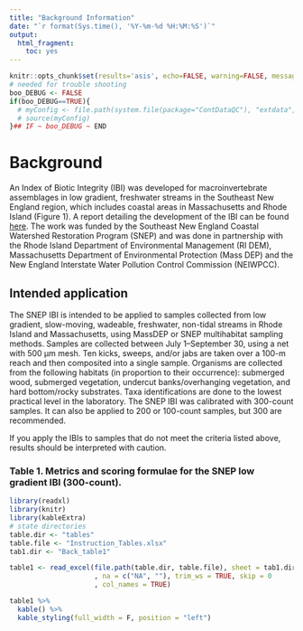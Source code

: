 ```yaml
---
title: "Background Information"
date: "`r format(Sys.time(), '%Y-%m-%d %H:%M:%S')`"
output:
  html_fragment:
    toc: yes
---
```


```r
knitr::opts_chunk$set(results='asis', echo=FALSE, warning=FALSE, message = FALSE)
# needed for trouble shooting
boo_DEBUG <- FALSE
if(boo_DEBUG==TRUE){
  # myConfig <- file.path(system.file(package="ContDataQC"), "extdata", "config.ORIG.R")
  # source(myConfig)
}## IF ~ boo_DEBUG ~ END
```

# Background
An Index of Biotic Integrity (IBI) was developed for macroinvertebrate assemblages in low gradient, freshwater streams in the Southeast New England region, which includes coastal areas in Massachusetts and Rhode Island (Figure 1). A report detailing the development of the IBI can be found [here](https://github.com/Blocktt/SNEPtools/tree/main/reports). The work was funded by the Southeast New England Coastal Watershed Restoration Program (SNEP) and was done in partnership with the Rhode Island Department of Environmental Management (RI DEM), Massachusetts Department of Environmental Protection (Mass DEP) and the New England Interstate Water Pollution Control Commission (NEIWPCC).

## Intended application
The SNEP IBI is intended to be applied to samples collected from low gradient, slow-moving, wadeable, freshwater, non-tidal streams in Rhode Island and Massachusetts, using MassDEP or SNEP multihabitat sampling methods. Samples are collected between July 1–September 30, using a net with 500 μm mesh. Ten kicks, sweeps, and/or jabs are taken over a 100-m reach and then composited into a single sample. Organisms are collected from the following habitats (in proportion to their occurrence): submerged wood, submerged vegetation, undercut banks/overhanging vegetation, and hard bottom/rocky substrates. Taxa identifications are done to the lowest practical level in the laboratory. The SNEP IBI was calibrated with 300-count samples. It can also be applied to 200 or 100-count samples, but 300 are recommended. 

If you apply the IBIs to samples that do not meet the criteria listed above, results should be interpreted with caution.

### Table 1. Metrics and scoring formulae for the SNEP low gradient IBI (300-count). 
```r
library(readxl)
library(knitr)
library(kableExtra)
# state directories
table.dir <- "tables"
table.file <- "Instruction_Tables.xlsx"
tab1.dir <- "Back_table1"

table1 <- read_excel(file.path(table.dir, table.file), sheet = tab1.dir
                     , na = c("NA", ""), trim_ws = TRUE, skip = 0
                     , col_names = TRUE)  

table1 %>%
  kable() %>%
  kable_styling(full_width = F, position = "left")
```
